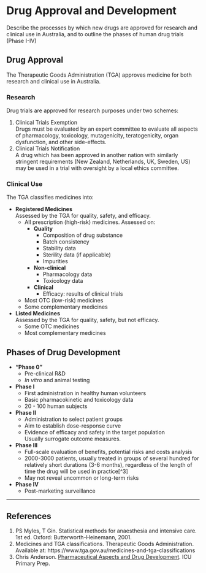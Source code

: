 # Drug Approval and Development

:::CICM
Describe the processes by which new drugs are approved for research and clinical use in Australia, and to outline the phases of human drug trials (Phase I-IV)
:::

## Drug Approval

The Therapeutic Goods Administration (TGA) approves medicine for both research and clinical use in Australia.

### Research

Drug trials are approved for research purposes under two schemes:\

1. Clinical Trials Exemption\
Drugs must be evaluated by an expert committee to evaluate all aspects of pharmacology, toxicology, mutagenicity, teratogenicity, organ dysfunction, and other side-effects.
2. Clinical Trials Notification\
A drug which has been approved in another nation with similarly stringent requirements (New Zealand, Netherlands, UK, Sweden, US) may be used in a trial with oversight by a local ethics committee.

### Clinical Use

The TGA classifies medicines into:

* **Registered Medicines**\
Assessed by the TGA for quality, safety, and efficacy.
    * All prescription (high-risk) medicines. Assessed on:
        * **Quality**
            * Composition of drug substance
            * Batch consistency
            * Stability data
            * Sterility data (if applicable)
            * Impurities
        * **Non-clinical**
            * Pharmacology data
            * Toxicology data
        * **Clinical**
            * Efficacy: results of clinical trials
    * Most OTC (low-risk) medicines
    * Some complementary medicines
* **Listed Medicines**\
Assessed by the TGA for quality, safety, but not efficacy.
    * Some OTC medicines
    * Most complementary medicines

## Phases of Drug Development

* **"Phase 0"**
    * Pre-clinical R&D
    * *In vitro* and animal testing
* **Phase I**
    * First administration in healthy human volunteers
    * Basic pharmacokinetic and toxicology data
    * 20 - 100 human subjects
* **Phase II**
    * Administration to select patient groups
    * Aim to establish dose-response curve
    * Evidence of efficacy and safety in the target population\
    Usually surrogate outcome measures.
* **Phase III**
    * Full-scale evaluation of benefits, potential risks and costs analysis
    * 2000-3000 patients, usually treated in groups of several hundred for relatively short durations (3-6 months), regardless of the length of time the drug will be used in practice[^3]
    * May not reveal uncommon or long-term risks
* **Phase IV**
    * Post-marketing surveillance

---

## References

1. PS Myles, T Gin. Statistical methods for anaesthesia and intensive care. 1st ed. Oxford: Butterworth-Heinemann, 2001.\
2. Medicines and TGA classifications. Therapeutic Goods Administration. Available at: https://www.tga.gov.au/medicines-and-tga-classifications\
3. Chris Anderson. [Pharmaceutical Aspects and Drug Development](https://icuprimaryprep.files.wordpress.com/2012/05/drug-development-and-pharmaceuticals.pdf). ICU Primary Prep.